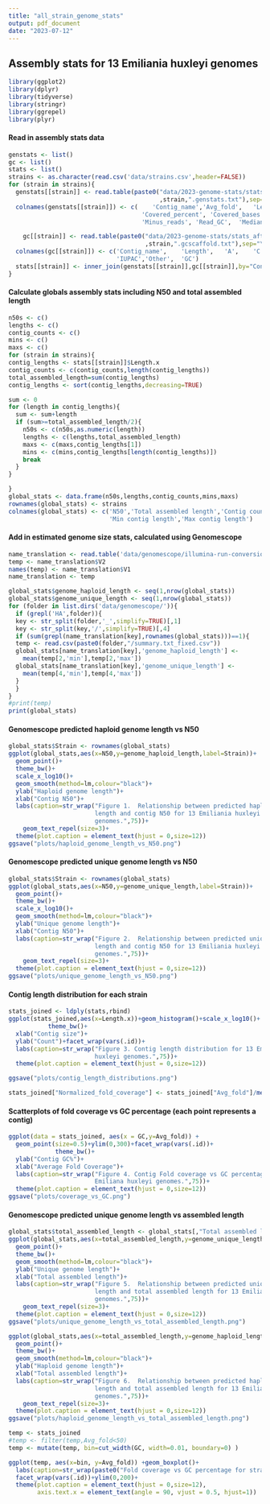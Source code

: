 ```yaml
---
title: "all_strain_genome_stats"
output: pdf_document
date: "2023-07-12"
---
```

## Assembly stats for 13 Emiliania huxleyi genomes

```r
library(ggplot2)
library(dplyr)
library(tidyverse)
library(stringr)
library(ggrepel)
library(plyr)
```


#### Read in assembly stats data

```r
genstats <- list()
gc <- list()
stats <- list()
strains <- as.character(read.csv('data/strains.csv',header=FALSE))
for (strain in strains){
  genstats[[strain]] <- read.table(paste0("data/2023-genome-stats/stats_after_pilon_round_2_decontam/"
                                          ,strain,".genstats.txt"),sep="\t",header=F)
  colnames(genstats[[strain]]) <- c(	'Contig_name','Avg_fold',	'Length',	'Ref_GC',	
                                     'Covered_percent',	'Covered_bases','Plus_reads',
                                     'Minus_reads',	'Read_GC',	'Median_fold', 'Std_Dev')

    gc[[strain]] <- read.table(paste0("data/2023-genome-stats/stats_after_pilon_round_2_decontam/"
                                      ,strain,".gcscaffold.txt"),sep="\t",header=F)
  colnames(gc[[strain]]) <- c('Contig_name',	'Length',	'A',	'C',	'G',	'T',	'N',	
                              'IUPAC','Other',	'GC')
  stats[[strain]] <- inner_join(genstats[[strain]],gc[[strain]],by="Contig_name")
}
```

#### Calculate globals assembly stats including N50 and total assembled length
```r
n50s <- c()
lengths <- c()
contig_counts <- c()
mins <- c()
maxs <- c()
for (strain in strains){ 
contig_lengths <- stats[[strain]]$Length.x
contig_counts <- c(contig_counts,length(contig_lengths))
total_assembled_length=sum(contig_lengths)
contig_lengths <- sort(contig_lengths,decreasing=TRUE)

sum <- 0
for (length in contig_lengths){
  sum <- sum+length
  if (sum>=total_assembled_length/2){
    n50s <- c(n50s,as.numeric(length))
    lengths <- c(lengths,total_assembled_length)
    maxs <- c(maxs,contig_lengths[1])
    mins <- c(mins,contig_lengths[length(contig_lengths)])
    break
  }
}

}
global_stats <- data.frame(n50s,lengths,contig_counts,mins,maxs)
rownames(global_stats) <- strains
colnames(global_stats) <- c('N50','Total assembled length','Contig count',
                            'Min contig length','Max contig length')
```
#### Add in estimated genome size stats, calculated using Genomescope
```r
name_translation <- read.table('data/genomescope/illumina-run-conversions.txt',sep='')
temp <- name_translation$V2
names(temp) <- name_translation$V1
name_translation <- temp
```
```r
global_stats$genome_haploid_length <- seq(1,nrow(global_stats))
global_stats$genome_unique_length <- seq(1,nrow(global_stats))
for (folder in list.dirs('data/genomescope/')){
  if (grepl('HA',folder)){
  key <- str_split(folder,'_',simplify=TRUE)[,1]
  key <- str_split(key,'/',simplify=TRUE)[,4]
  if (sum(grepl(name_translation[key],rownames(global_stats)))==1){
  temp <- read.csv(paste0(folder,"/summary.txt_fixed.csv"))
  global_stats[name_translation[key],'genome_haploid_length'] <- 
    mean(temp[2,'min'],temp[2,'max'])
  global_stats[name_translation[key],'genome_unique_length'] <- 
    mean(temp[4,'min'],temp[4,'max'])
  }
  }
}
#print(temp)
print(global_stats)
```

#### Genomescope predicted haploid genome length vs N50
```r
global_stats$Strain <- rownames(global_stats)
ggplot(global_stats,aes(x=N50,y=genome_haploid_length,label=Strain))+
  geom_point()+
  theme_bw()+
  scale_x_log10()+
  geom_smooth(method=lm,colour="black")+
  ylab("Haploid genome length")+
  xlab("Contig N50")+
  labs(caption=str_wrap("Figure 1.  Relationship between predicted haploid genome 
                        length and contig N50 for 13 Emiliania huxleyi  
                        genomes.",75))+
    geom_text_repel(size=3)+
  theme(plot.caption = element_text(hjust = 0,size=12))
ggsave("plots/haploid_genome_length_vs_N50.png")
```
#### Genomescope predicted unique genome length vs N50
```r

global_stats$Strain <- rownames(global_stats)
ggplot(global_stats,aes(x=N50,y=genome_unique_length,label=Strain))+
  geom_point()+
  theme_bw()+
  scale_x_log10()+
  geom_smooth(method=lm,colour="black")+
  ylab("Unique genome length")+
  xlab("Contig N50")+
  labs(caption=str_wrap("Figure 2.  Relationship between predicted unique genome
                        length and contig N50 for 13 Emiliania huxleyi 
                        genomes.",75))+
    geom_text_repel(size=3)+
  theme(plot.caption = element_text(hjust = 0,size=12))
ggsave("plots/unique_genome_length_vs_N50.png")
```



#### Contig length distribution for each strain
```r
stats_joined <- ldply(stats,rbind)
ggplot(stats_joined,aes(x=Length.x))+geom_histogram()+scale_x_log10()+
           theme_bw()+
  xlab("Contig size")+
  ylab("Count")+facet_wrap(vars(.id))+
  labs(caption=str_wrap("Figure 3. Contig length distribution for 13 Emiliania 
                        huxleyi genomes.",75))+
  theme(plot.caption = element_text(hjust = 0,size=12))

ggsave("plots/contig_length_distributions.png")
```



```r
  
stats_joined["Normalized_fold_coverage"] <- stats_joined["Avg_fold"]/mean(stats_joined$Avg_fold)

```

#### Scatterplots of fold coverage vs GC percentage (each point represents a contig)
```r

ggplot(data = stats_joined, aes(x = GC,y=Avg_fold)) +
  geom_point(size=0.5)+ylim(0,300)+facet_wrap(vars(.id))+
             theme_bw()+
  ylab("Contig GC%")+
  xlab("Average Fold Coverage")+
  labs(caption=str_wrap("Figure 4. Contig Fold coverage vs GC percentage for 13 
                        Emiliana huxleyi genomes.",75))+
  theme(plot.caption = element_text(hjust = 0,size=12))
ggsave("plots/coverage_vs_GC.png")
```


#### Genomescope predicted unique genome length vs assembled length
```r

global_stats$total_assembled_length <- global_stats[,"Total assembled length"]
ggplot(global_stats,aes(x=total_assembled_length,y=genome_unique_length,label=Strain))+
  geom_point()+
  theme_bw()+
  geom_smooth(method=lm,colour="black")+
  ylab("Unique genome length")+
  xlab("Total assembled length")+
  labs(caption=str_wrap("Figure 5.  Relationship between predicted unique genome
                        length and total assembled length for 13 Emiliania huxleyi 
                        genomes.",75))+
    geom_text_repel(size=3)+
  theme(plot.caption = element_text(hjust = 0,size=12))
ggsave("plots/unique_genome_length_vs_total_assembled_length.png")
```

```r


ggplot(global_stats,aes(x=total_assembled_length,y=genome_haploid_length,label=Strain))+
  geom_point()+
  theme_bw()+
  geom_smooth(method=lm,colour="black")+
  ylab("Haploid genome length")+
  xlab("Total assembled length")+
  labs(caption=str_wrap("Figure 6.  Relationship between predicted haploid genome
                        length and total assembled length for 13 Emiliania huxleyi 
                        genomes.",75))+
    geom_text_repel(size=3)+
  theme(plot.caption = element_text(hjust = 0,size=12))
ggsave("plots/haploid_genome_length_vs_total_assembled_length.png")
```

```r

temp <- stats_joined
#temp <- filter(temp,Avg_fold<50)
temp <- mutate(temp, bin=cut_width(GC, width=0.01, boundary=0) )

ggplot(temp, aes(x=bin, y=Avg_fold)) +geom_boxplot()+
  labs(caption=str_wrap(paste0("Fold coverage vs GC percentage for strain ",strain),75))+
  facet_wrap(vars(.id))+ylim(0,200)+
  theme(plot.caption = element_text(hjust = 0,size=12),
        axis.text.x = element_text(angle = 90, vjust = 0.5, hjust=1)) 

```







